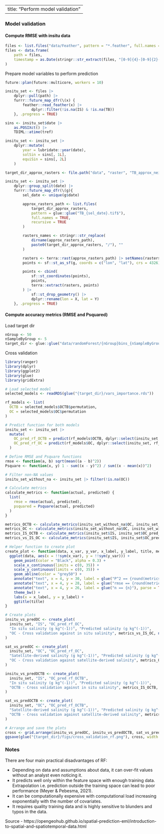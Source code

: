 
---
title: "Perform model validation"
---

### Model validation

#### Compute RMSE with insitu data

```r
files <- list.files("data/Feather", pattern = "*.feather", full.names = TRUE)
files <- data.frame(
    path = files,
    timestamp = as.Date(stringr::str_extract(files, "[0-9]{4}-[0-9]{2}-[0-9]{2}"))
)
```

Prepare model variables to perform prediction

```r
future::plan(future::multicore, workers = 10)

insitu_set <- files |>
    dplyr::pull(path) |>
    furrr::future_map_dfr(\(x) {
        feather::read_feather(x) |>
            dplyr::filter(!is.na(IS) & !is.na(TB))
    }, .progress = TRUE)

sins <- insitu_set$date |>
    as.POSIXct() |>
    TDIML::atime(tref)

insitu_set <- insitu_set |>
    dplyr::mutate(
        year = lubridate::year(date),
        solSin = sins[, 1L],
        equiSin = sins[, 2L]
    )

target_dir_approx_rasters <- file.path("data", "raster", "TB_approx_neighbors")

insitu_set <- insitu_set |>
    dplyr::group_split(date) |>
    furrr::future_map_dfr(\(g){
        sel_date <- unique(g$date)

        approx_rasters_path <- list.files(
            target_dir_approx_rasters,
            pattern = glue::glue("TB_{sel_date}.tif$"),
            full.names = TRUE,
            recursive = TRUE
        )

        rasters_names <- stringr::str_replace(
            dirname(approx_rasters_path),
            paste0(target_dir_approx_rasters, "/"), ""
        )

        rasters <- terra::rast(approx_rasters_path) |> setNames(rasters_names)
        points <- sf::st_as_sf(g, coords = c("lon", "lat"), crs = 4326)

        points <- cbind(
            sf::st_coordinates(points),
            points,
            terra::extract(rasters, points)
        ) |>
            sf::st_drop_geometry() |>
            dplyr::rename(lon = X, lat = Y)
    }, .progress = TRUE)
```

#### Compute accuracy metrics (RMSE and Psquared)

Load target dir 
```r
nGroup <- 50
nSampleByGroup <- 5
target_dir <- glue::glue("data/randomForest/{nGroup}bins_{nSampleByGroup}samples")
```

Cross validation

```R
library(ranger)
library(dplyr)
library(ggplot2)
library(glue)
library(gridExtra)

# Load selected model
selected_models <- readRDS(glue("{target_dir}/vars_importance.rds"))

rf_models <- list(
  OCTB = selected_models$OCTB$permutation,
  OC = selected_models$OC$permutation
)

# Predict function for both models
insitu_set <- insitu_set |> 
  mutate(
    OC_pred_rf_OCTB = predict(rf_models$OCTB, dplyr::select(insitu_set, rf_models$OCTB$forest$independent.variable.names))$predictions,
    OC_pred_rf_OC = predict(rf_models$OC, dplyr::select(insitu_set, rf_models$OC$forest$independent.variable.names))$predictions
  )

# Define RMSE and Psquare functions
rmse <- function(a, b) sqrt(mean((a - b)^2))
Psquare <- function(x, y) 1 - sum((x - y)^2) / sum((x - mean(x))^2)

# Filter non-NA values
insitu_set_without_na <- insitu_set |> filter(!is.na(OC))

# Calculate metrics
calculate_metrics <- function(actual, predicted) {
  list(
    rmse = rmse(actual, predicted),
    psquared = Psquare(actual, predicted)
  )
}

metrics_OCTB <- calculate_metrics(insitu_set_without_na$OC, insitu_set_without_na$OC_pred_rf_OCTB)
metrics_OC <- calculate_metrics(insitu_set_without_na$OC, insitu_set_without_na$OC_pred_rf_OC)
metrics_IS_OCTB <- calculate_metrics(insitu_set$IS, insitu_set$OC_pred_rf_OCTB)
metrics_vs_IS_OC <- calculate_metrics(insitu_set$IS, insitu_set$OC_pred_rf_OC)

# Helper function to create plot
create_plot <- function(data, x_var, y_var, x_label, y_label, title, metrics, n) {
  ggplot(data, aes(x = !!sym(x_var), y = !!sym(y_var))) +
    geom_point(color = "Black", alpha = 0.3) +
    scale_x_continuous(limits = c(0, 35)) +
    scale_y_continuous(limits = c(0, 35)) +
    geom_abline(color = "grey50") +
    annotate("text", x = 4, y = 30, label = glue("P^2 == {round(metrics$psquared, 3)}"), parse = TRUE) +
    annotate("text", x = 4, y = 28, label = glue("rmse == {round(metrics$rmse, 3)}"), parse = TRUE) +
    annotate("text", x = 4, y = 26, label = glue("n == {n}"), parse = TRUE) +
    theme_bw() +
    labs(x = x_label, y = y_label) +
    ggtitle(title)
}

# Create plots
insitu_vs_predOC <- create_plot(
  insitu_set, "IS", "OC_pred_rf_OC",
  "In situ salinity (g kg^(-1))", "Predicted salinity (g kg^(-1))",
  "OC - Cross validation against in situ salinity", metrics_vs_IS_OC, nrow(insitu_set_without_na)
)

sat_vs_predOC <- create_plot(
  insitu_set, "OC", "OC_pred_rf_OC",
  "Satellite-derived salinity (g kg^(-1))", "Predicted salinity (g kg^(-1))",
  "OC - Cross validation against satellite-derived salinity", metrics_OC, nrow(insitu_set_without_na)
)

insitu_vs_predOCTB <- create_plot(
  insitu_set, "IS", "OC_pred_rf_OCTB",
  "In situ salinity (g kg^(-1))", "Predicted salinity (g kg^(-1))",
  "OCTB - Cross validation against in situ salinity", metrics_IS_OCTB, nrow(insitu_set_without_na)
)

sat_vs_predOCTB <- create_plot(
  insitu_set, "OC", "OC_pred_rf_OCTB",
  "Satellite-derived salinity (g kg^(-1))", "Predicted salinity (g kg^(-1))",
  "OCTB - Cross validation against satellite-derived salinity", metrics_OCTB, nrow(insitu_set_without_na)
)

# Arrange and save the plots
cross <- grid.arrange(insitu_vs_predOC, insitu_vs_predOCTB, sat_vs_predOC, sat_vs_predOCTB, nrow = 2)
ggsave(glue("{target_dir}/figs/cross_validation_rf.png"), cross, width = 12, height = 8)
```

### Notes

There are four main practical disadvantages of RF:

- Depending on data and assumptions about data, it can over-fit values without an analyst even noticing it.
- It predicts well only within the feature space with enough training data. Extrapolation i.e. prediction outside the training space can lead to poor performance (Meyer & Pebesma, 2021).
- It can be computationally expensive with computational load increasing exponentially with the number of covariates.
- It requires quality training data and is highly sensitive to blunders and typos in the data.

Source - https://opengeohub.github.io/spatial-prediction-eml/introduction-to-spatial-and-spatiotemporal-data.html
